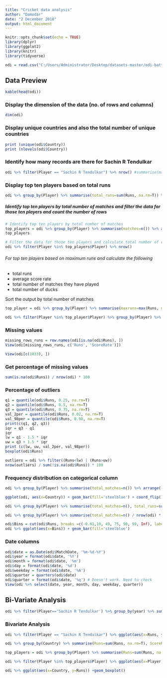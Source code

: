 ---
title: "Cricket data analysis"
author: "Damodar"
date: "2 December 2018"
output: html_document
---



```{r setup, include=FALSE}
knitr::opts_chunk$set(echo = TRUE)
library(dplyr)
library(ggplot2)
library(knitr)
library(tidyverse)

```

```{r}
odi = read.csv("C:/Users/Administrator/Desktop/datasets-master/odi-batting.csv")
```



## Data Preview
```{r}
kable(head(odi))
```

### Display the dimension of the data (no. of rows and columns)
```{r}
dim(odi)
```

### Display unique countries and also the total number of unique countries
```{r}
print (unique(odi$Country))
print (nlevels(odi$Country))
```


### Identify how many records are there for Sachin R Tendulkar
```{r}
odi %>% filter(Player == "Sachin R Tendulkar") %>% nrow() #summarise(matches=n())
```

### Display top ten players based on total runs
```{r}
odi %>% group_by(Player) %>% summarise(total_runs=sum(Runs, na.rm=T)) %>% arrange(-total_runs) %>% head(10)
```

##### Identify top ten players by total number of matches and filter the data for those ten players and count the number of rows
```{r}
# Identify top ten players by total numher of matches
top_players = odi %>% group_by(Player) %>% summarise(matches=n()) %>% arrange(-matches) %>% head(10)
top_players

# Filter the data for those ten players and calculate total number of rows
odi %>% filter(Player %in% top_players$Player) %>% nrow()
```

###### For top ten players based on maximum runs and calculate the following 
- total runs
- average score rate
- total number of matches they have played
- total number of ducks

Sort the output by total number of matches
```{r}
top_player = odi %>% group_by(Player) %>% summarise(maxruns=max(Runs, na.rm=T)) %>% arrange(-maxruns) %>% head(10)

odi %>% filter(Player %in% top_player$Player) %>% group_by(Player) %>% summarise(total=sum(Runs, na.rm=T), avgSR=mean(ScoreRate, na.rm=T), total_matches=n(), ducks=sum(Runs==0,na.rm=T), centuries=sum(Runs>99, na.rm=T)) %>% arrange(-total_matches)
```


### Missing values
```{r} 
missing_rows_runs = row.names(odi[is.na(odi$Runs), ])
View(odi[missing_rows_runs, c('Runs', 'ScoreRate')])

View(odi[c(1033), ])
```


### Get percentage of missing values
```{r}
sum(is.na(odi$Runs)) / nrow(odi) * 100
```


### Percentage of outliers
```{r}
q1 = quantile(odi$Runs, 0.25, na.rm=T)
q2 = quantile(odi$Runs, 0.5, na.rm=T)
q3 = quantile(odi$Runs, 0.75, na.rm=T)
val_2per = quantile(odi$Runs, 0.02, na.rm=T) 
val_98per = quantile(odi$Runs, 0.98, na.rm=T)
print(c(q1, q2, q3))
iqr = q3 - q1
iqr
lw = q1 - 1.5 * iqr
uw = q3 + 1.5 * iqr
print (c(lw, uw, val_2per, val_98per))
boxplot(odi$Runs)
```


```{r}
outliers = odi %>% filter((Runs<lw) | (Runs>uw))
nrow(outliers) / sum(!is.na(odi$Runs)) * 100
```


### Frequency distribution on categorical column
```{r}
odi %>% group_by(Player) %>% summarise(total_matches=n()) %>% arrange(-total_matches)
```

```{r}
ggplot(odi, aes(x=Country)) + geom_bar(fill='steelblue') + coord_flip() 
```




```{r}
odi %>% group_by(Player) %>% summarise(total_matches=n(), total_runs=sum(Runs, na.rm=T)) %>% arrange(-total_matches) %>% head(10) %>% ggplot(aes(x=reorder(Player, total_matches), y=total_matches)) + geom_bar(stat='identity', fill='steelblue') + coord_flip() + xlab('Player Name') + ylab('Total No. of Matches')
```



```{r}
odi %>% group_by(Player) %>% summarise(total_matches=n() / nrow(odi) * 100) %>% arrange(-total_matches) %>% mutate(cum_sum= cumsum(total_matches)) %>% ggplot(aes(x=reorder(Player, cum_sum), y=cum_sum)) + geom_line(group=1)
```


```{r}

odi$Bins = cut(odi$Runs, breaks =c(-0.01,10, 49, 75, 90, 99, Inf), labels=c('b1', 'b2', 'b3','b4','b5', 'b6') )
odi %>% ggplot(aes(x=Bins)) + geom_bar(fill='steelblue')
```




### Date columns
```{r}
odi$date = as.Date(odi$MatchDate, '%m-%d-%Y')
odi$year = format(odi$date, '%Y')
odi$month = format(odi$date, '%m')
odi$day = format(odi$date, '%d')
odi$weekday = format(odi$date, '%A')
odi$quarter = quarters(odi$date)
odi$quarter = format(odi$date, '%q') # Doesn't work. Need to check
View(odi %>% select(date, year, month, day, weekday, quarter))
```

## Bi-Variate Analysis
```{r}
odi %>% filter(Player=='Sachin R Tendulkar') %>% group_by(year) %>% summarise(total=sum(Runs, na.rm=T), avg_runs=mean(Runs, na.rm=T), median_runs=median(Runs, na.rm=T), matches=n()) %>% ggplot(aes(x=year, y=matches)) + geom_line(group=1, color='steelblue')
```

### Bivariate Analysis
```{r}
odi %>% filter(Player == "Sachin R Tendulkar") %>% ggplot(aes(x=Runs, y=ScoreRate))+geom_point() + geom_smooth()
```


```{r}
odi %>% group_by(Country) %>% summarise(Runs=sum(Runs, na.rm=T), ScoreRate=mean(ScoreRate, na.rm=T)) %>% ggplot(aes(x=Runs, y=ScoreRate)) + geom_point()
```


```{r}
top_players = odi %>% group_by(Player) %>% summarise(Runs=sum(Runs, na.rm=T)) %>% arrange(-Runs) %>% head(5)

odi %>% filter(Player %in% top_players$Player) %>% ggplot(aes(x=Player, y=Runs)) + geom_boxplot()
```

```{r}
odi %>% ggplot(aes(x=Country, y=Runs)) +geom_boxplot()
```

